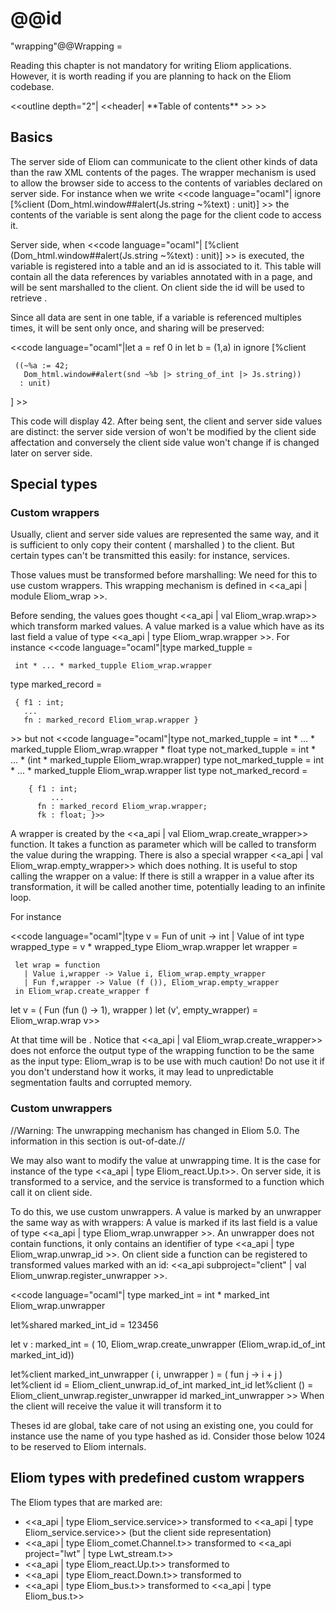 =@@id="wrapping"@@Wrapping =

Reading this chapter is not mandatory for writing Eliom
applications. However, it is worth reading if you are planning to hack
on the Eliom codebase.

<<outline depth="2"| <<header| **Table of contents** >> >>


== Basics ==

The server side of Eliom can communicate to the client other kinds of
data than the raw XML contents of the pages. The wrapper mechanism is
used to allow the browser side to access to the contents of variables
declared on server side. For instance when we write
<<code language="ocaml"| ignore [%client (Dom_html.window##alert(Js.string ~%text) : unit)] >>
the contents of the {{{text}}} variable is sent along the page for the client code to access it.

Server side, when
<<code language="ocaml"| [%client (Dom_html.window##alert(Js.string ~%text) : unit)] >>
is executed, the variable {{{text}}} is registered into a table and an id is associated to it.
This table will contain all the data references by variables annotated with {{{~%}}} in a page, and
will be sent marshalled to the client. On client side the id will be used to retrieve {{{text}}}.

Since all data are sent in one table, if a variable is referenced
multiples times, it will be sent only once, and sharing will be preserved:

<<code language="ocaml"|let a = ref 0 in
let b = (1,a) in
ignore [%client
  ((~%a := 42;
    Dom_html.window##alert(snd ~%b |> string_of_int |> Js.string))
   : unit)
]
>>

This code will display 42. After being sent, the client and server
side values are distinct: the server side version of {{{a}}} won't be
modified by the client side affectation and conversely the client side
value won't change if {{{a}}} is changed later on server side.

== Special types ==

=== Custom wrappers ===

Usually, client and server side values are represented the same way,
and it is sufficient to only copy their content ( marshalled ) to the
client. But certain types can't be transmitted this easily: for
instance, services.

Those values must be transformed before marshalling: We need for this to use
custom wrappers. This wrapping mechanism is defined in
<<a_api | module Eliom_wrap >>.

Before sending, the values goes thought <<a_api | val Eliom_wrap.wrap>>
which transform marked values. A value marked is a value which have as its last field
a value of type <<a_api | type Eliom_wrap.wrapper >>. For instance
<<code language="ocaml"|type marked_tupple =
  int * ... * marked_tupple Eliom_wrap.wrapper
type marked_record =
  { f1 : int;
    ...
    fn : marked_record Eliom_wrap.wrapper }
>>
but not
<<code language="ocaml"|type not_marked_tupple = int * ... * marked_tupple Eliom_wrap.wrapper * float
type not_marked_tupple = int * ... * (int * marked_tupple Eliom_wrap.wrapper)
type not_marked_tupple = int * ... * marked_tupple Eliom_wrap.wrapper list
type not_marked_record =
     { f1 : int;
          ...
       fn : marked_record Eliom_wrap.wrapper;
       fk : float; }>>

A wrapper is created by the <<a_api | val Eliom_wrap.create_wrapper>>
function. It takes a function as parameter which will be called to
transform the value during the wrapping. There is also a special
wrapper <<a_api | val Eliom_wrap.empty_wrapper>> which does nothing. It
is useful to stop calling the wrapper on a value: If there is still a
wrapper in a value after its transformation, it will be called another
time, potentially leading to an infinite loop.

For instance

<<code language="ocaml"|type v = Fun of unit -> int | Value of int
type wrapped_type = v * wrapped_type Eliom_wrap.wrapper
let wrapper =
  let wrap = function
    | Value i,wrapper -> Value i, Eliom_wrap.empty_wrapper
    | Fun f,wrapper -> Value (f ()), Eliom_wrap.empty_wrapper
  in Eliom_wrap.create_wrapper f
let v = ( Fun (fun () -> 1), wrapper )
let (v', empty_wrapper) = Eliom_wrap.wrap v>>

At that time {{{v'}}} will be {{{Value 1}}}. Notice that
<<a_api | val Eliom_wrap.create_wrapper>> does not enforce the output
type of the wrapping function to be the same as the input type:
Eliom_wrap is to be use with much caution! Do not use it if you don't
understand how it works, it may lead to unpredictable segmentation faults
and corrupted memory.

=== Custom unwrappers ===

//Warning: The unwrapping mechanism has changed in Eliom 5.0. The information in this section is out-of-date.//

We may also want to modify the value at unwrapping time. It is the
case for instance of the type <<a_api | type Eliom_react.Up.t>>. On server
side, it is transformed to a service, and the service is transformed to a
function which call it on client side.

To do this, we use custom unwrappers. A value is marked by an unwrapper
the same way as with wrappers: A value is marked if its last field is a
value of type <<a_api | type Eliom_wrap.unwrapper >>. An unwrapper does
not contain functions, it only contains an identifier of type
<<a_api | type Eliom_wrap.unwrap_id >>. On client side a function can
be registered to transformed values marked with an id:
<<a_api subproject="client" | val Eliom_unwrap.register_unwrapper >>.

<<code language="ocaml"|
type marked_int = int * marked_int Eliom_wrap.unwrapper

let%shared marked_int_id = 123456

let v : marked_int = ( 10, Eliom_wrap.create_unwrapper (Eliom_wrap.id_of_int marked_int_id))

let%client marked_int_unwrapper ( i, unwrapper ) = ( fun j -> i + j )
let%client id = Eliom_client_unwrap.id_of_int marked_int_id
let%client () = Eliom_client_unwrap.register_unwrapper id marked_int_unwrapper
>>
When the client will receive the value {{{v}}} it will transform it to {{{fun j -> j + 10}}}

Theses id are global, take care of not using an existing one, you
could for instance use the name of you type hashed as id. Consider
those below 1024 to be reserved to Eliom internals.

== Eliom types with predefined custom wrappers ==

The Eliom types that are marked are:

* <<a_api | type Eliom_service.service>> transformed to <<a_api | type Eliom_service.service>> (but the client side representation)
* <<a_api | type Eliom_comet.Channel.t>> transformed to <<a_api project="lwt" | type Lwt_stream.t>>
* <<a_api | type Eliom_react.Up.t>> transformed to {{{ 'a -> unit }}}
* <<a_api | type Eliom_react.Down.t>> transformed to {{{ 'a React.E.t }}}
* <<a_api | type Eliom_bus.t>> transformed to <<a_api | type Eliom_bus.t>>
